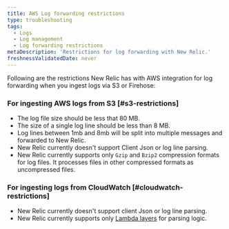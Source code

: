 ```yaml
---
title: AWS Log forwarding restrictions
type: troubleshooting
tags:
  - Logs
  - Log management
  - Log forwarding restrictions
metaDescription: 'Restrictions for log forwarding with New Relic.'
freshnessValidatedDate: never
---
```




Following are the restrictions New Relic has with AWS integration for log forwarding when you ingest logs via S3 or Firehose:

### For ingesting AWS logs from S3 [#s3-restrictions]
* The log file size should be less that 80 MB.
* The size of a single log line should be less than 8 MB.
* Log lines between 1mb and 8mb will be split into multiple messages and forwarded to New Relic.
* New Relic currently doesn't support Client Json or log line parsing.
* New Relic currently supports only `Gzip` and `Bzip2` compression formats for log files. It processes files in other compressed formats as uncompressed files.
### For ingesting logs from CloudWatch [#cloudwatch-restrictions]
* New Relic currently doesn't support client Json or log line parsing.
* New Relic currently supports only [Lambda layers](https://github.com/newrelic/newrelic-lambda-layers) for parsing logic.